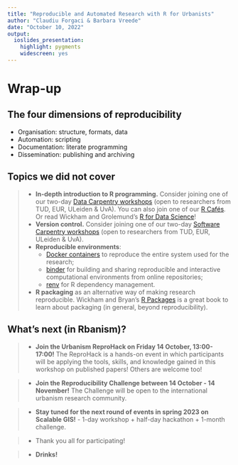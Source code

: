 ```yaml
---
title: "Reproducible and Automated Research with R for Urbanists"
author: "Claudiu Forgaci & Barbara Vreede"
date: "October 10, 2022"
output:
  ioslides_presentation:
    highlight: pygments
    widescreen: yes
---
```


# Wrap-up

## The four dimensions of reproducibility

- Organisation: structure, formats, data
- Automation: scripting
- Documentation: literate programming
- Dissemination: publishing and archiving


## Topics we did not cover

> - **In-depth introduction to R programming.** Consider joining one of our two-day [Data Carpentry workshops](https://www.tudelft.nl/en/library/research-data-management/r/training-events/training-for-researchers/data-carpentry-workshops) (open to researchers from TUD, EUR, ULeiden & UvA). You can also join one of our [R Cafés](https://www.tudelft.nl/en/library/research-data-management/r/training-events/training-for-researchers/tu-delft-r-cafe). Or read Wickham and Grolemund's [R for Data Science](https://r4ds.had.co.nz/)!
> - **Version control.** Consider joining one of our two-day [Software Carpentry workshops](https://www.tudelft.nl/library/research-data-management/r/training-evenementen/training-voor-onderzoekers/software-carpentry-workshops) (open to researchers from TUD, EUR, ULeiden & UvA).
> - **Reproducible environments**: 
>     - [Docker containers](https://the-turing-way.netlify.app/reproducible-research/renv/renv-containers.html) to reproduce the entire system used for the research; 
>     - [binder](https://the-turing-way.netlify.app/communication/binder/zero-to-binder.html) for building and sharing reproducible and interactive computational environments from online repositories;
>     - [renv](https://rstudio.github.io/renv/articles/renv.html) for R dependency management.
> - **R packaging** as an alternative way of making research reproducible. Wickham and Bryan's [R Packages](https://r-pkgs.org/) is a great book to learn about packaging (in general, beyond reproducibility).


## What's next (in Rbanism)?

> - **Join the Urbanism ReproHack on Friday 14 October, 13:00-17:00!** The ReproHack is a hands-on event in which participants will be applying the tools, skills, and knowledge gained in this workshop on published papers! Others are welcome too!

> - **Join the Reproducibility Challenge between 14 October - 14 November!** The Challenge will be open to the international urbanism research community.

> - **Stay tuned for the next round of events in spring 2023 on Scalable GIS!** - 1-day workshop + half-day hackathon + 1-month challenge.

> - Thank you all for participating!

> - **Drinks!**